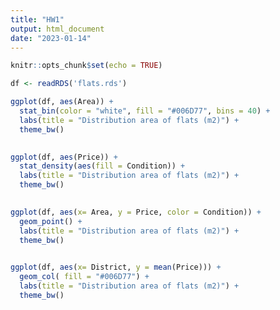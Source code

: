 ```yaml
---
title: "HW1"
output: html_document
date: "2023-01-14"
---
```


```r
knitr::opts_chunk$set(echo = TRUE)
```

```r
df <- readRDS('flats.rds')
```

```r
ggplot(df, aes(Area)) +
  stat_bin(color = "white", fill = "#006D77", bins = 40) +
  labs(title = "Distribution area of flats (m2)") + 
  theme_bw() 
  
```
```r
ggplot(df, aes(Price)) +
  stat_density(aes(fill = Condition)) +
  labs(title = "Distribution area of flats (m2)") + 
  theme_bw() 
  
```

```r
ggplot(df, aes(x= Area, y = Price, color = Condition)) +
  geom_point() +
  labs(title = "Distribution area of flats (m2)") + 
  theme_bw() 
  
```

```r
ggplot(df, aes(x= District, y = mean(Price))) +
  geom_col( fill = "#006D77") +
  labs(title = "Distribution area of flats (m2)") + 
  theme_bw() 
  
```